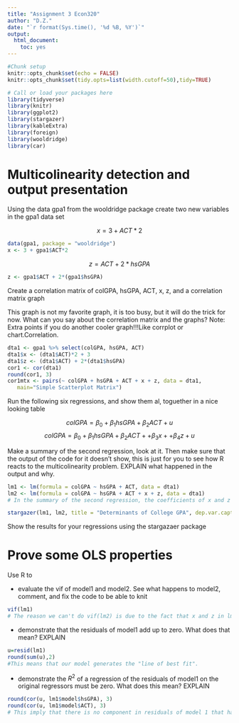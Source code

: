 ```yaml
---
title: "Assignment 3 Econ320"
author: "D.Z."
date: "`r format(Sys.time(), '%d %B, %Y')`"
output: 
  html_document: 
    toc: yes
---
```


```r
#Chunk setup
knitr::opts_chunk$set(echo = FALSE)
knitr::opts_chunk$set(tidy.opts=list(width.cutoff=50),tidy=TRUE)

# Call or load your packages here
library(tidyverse)
library(knitr)
library(ggplot2)
library(stargazer)
library(kableExtra)
library(foreign)
library(wooldridge)
library(car)
```

# Multicolinearity detection and output presentation

Using the data gpa1 from the wooldridge package create two new variables in the gpa1 data set  

$$x = 3+ ACT*2$$
```r
data(gpa1, package = "wooldridge")
x <- 3 + gpa1$ACT*2
```


$$z=ACT+2*hsGPA$$
```r
z <- gpa1$ACT + 2*(gpa1$hsGPA)
```


Create a correlation matrix of colGPA, hsGPA, ACT, x, z, and a correlation matrix graph

This graph is not my favorite graph, it is too busy, but it will do the trick for now. 
What can you say about the correlation matrix and the graphs? 
Note: Extra points if you do another cooler graph!!!Like corrplot or chart.Correlation.

```r
dta1 <- gpa1 %>% select(colGPA, hsGPA, ACT)
dta1$x <- (dta1$ACT)*2 + 3
dta1$z <- (dta1$ACT) + 2*(dta1$hsGPA)
cor1 <- cor(dta1)
round(cor1, 3)
cor1mtx <- pairs(~ colGPA + hsGPA + ACT + x + z, data = dta1,
   main="Simple Scatterplot Matrix")
```

Run the following six regressions, and show them al, toguether in a nice looking table  

$$colGPA=\beta_0 + \beta_1hsGPA + \beta_2ACT + u $$
$$colGPA=\beta_0 + \beta_1hsGPA + \beta_2ACT + + \beta_3x + + \beta_4z + u $$

Make a summary of the second regression, look at it. 
Then make sure that the output of the code for it doesn't show, this is just for you to see how R reacts to the multicolinearity problem. EXPLAIN what happened in the output and why.  
```r
lm1 <- lm(formula = colGPA ~ hsGPA + ACT, data = dta1)
lm2 <- lm(formula = colGPA ~ hsGPA + ACT + x + z, data = dta1)
# In the summary of the second regression, the coefficients of x and z are not available in the summary. This is due to the fact that x and z can be derived from other variables in the regression function. R omits the coefficients of these variables, and regard them as "excessive information".
```
```r
stargazer(lm1, lm2, title = "Determinants of College GPA", dep.var.caption = "College GPA", dep.var.labels = "Previous Academics", column.labels = c("Basic Model", "Model with multicolinearity"), covariate.labels = c("High SchoolGPA", "ACT", "x", "z"), type = 'html')
```




Show the results for your regressions using the stargazaer package

# Prove some OLS properties 

Use R to 

* evaluate the vif of model1 and model2. See what happens to model2, comment, and fix the code to be able to knit
```r
vif(lm1)
# The reason we can't do vif(lm2) is due to the fact that x and z in lm2 can be derived through hsGPA and ACT, thus we run into the error code of "... there are aliased coefficients in this model."
```


* demonstrate that the residuals of model1 add up to zero. What does that mean? EXPLAIN 
```r
u=resid(lm1)
round(sum(u),2)
#This means that our model generates the "line of best fit".
```

* demonstrate the $R^2$ of a regression of the residuals of model1 on the original regressors must be zero. What does this mean? EXPLAIN
```r
round(cor(u, lm1$model$hsGPA), 3)
round(cor(u, lm1$model$ACT), 3)
# This imply that there is no component in residuals of model 1 that haven't been explained by our regressors.
```



